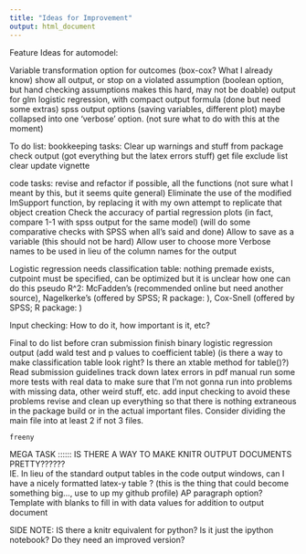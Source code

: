 ```yaml
---
title: "Ideas for Improvement"
output: html_document
---
```


Feature Ideas for automodel:
  
Variable transformation option for outcomes (box-cox? What I already know)
show all output, or stop on a violated assumption (boolean option, but hand checking assumptions makes this hard, may not be doable)
output for glm logistic regression, with compact output formula (done but need some extras)
spss output options (saving variables, different plot) maybe collapsed into one 'verbose' option. (not sure what to do with this at the moment)

To do list:
bookkeeping tasks:
Clear up warnings and stuff from package check output (got everything but the latex errors stuff)
get file exclude list clear
update vignette

code tasks:
revise and refactor if possible, all the functions (not sure what I meant by this, but it seems quite general)
Eliminate the use of the modified lmSupport function, by replacing it with my own attempt to replicate that object creation
Check the accuracy of partial regression plots (in fact, compare 1-1 with spss output for the same model) (will do some comparative checks with SPSS when all's said and done)
Allow to save as a variable (this should not be hard)
Allow user to choose more Verbose names to be used in lieu of the column names for the output

Logistic regression needs
classification table: nothing premade exists, cutpoint must be specified, can be optimized but it is unclear how one can do this
pseudo R^2: McFadden's (recommended online but need another source), Nagelkerke's (offered by SPSS; R package: ), Cox-Snell (offered by SPSS; R package: )


Input checking: How to do it, how important is it, etc?

Final to do list before cran submission
finish binary logistic regression output
(add wald test and p values to coefficient table)
(is there a way to make classification table look right? Is there an xtable method for table()?)
Read submission guidelines
track down latex errors in pdf manual
run some more tests with real data to make sure that I'm not gonna run into problems with missing data, other weird stuff, etc.
add input checking to avoid these problems
revise and clean up everything so that there is nothing extraneous in the package build or in the actual important files.  Consider dividing the main file into at least 2 if not 3 files.


```r
freeny
```


MEGA TASK ::::::
IS THERE A WAY TO MAKE KNITR OUTPUT DOCUMENTS PRETTY??????  
IE. In lieu of the standard output tables in the code output windows, can I have a nicely formatted latex-y table ?
(this is the thing that could become something big..., use to up my github profile)
AP paragraph option?  Template with blanks to fill in with data values for addition to output document


SIDE NOTE:
IS there a knitr equivalent for python?  Is it just the ipython notebook?  Do they need an improved version?
